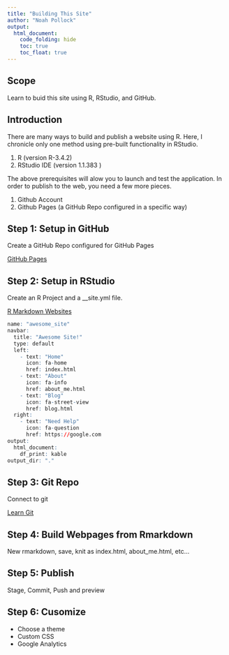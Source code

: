 ```yaml
---
title: "Building This Site"
author: "Noah Pollock"
output: 
  html_document:
    code_folding: hide
    toc: true
    toc_float: true
---
```


## Scope
Learn to buid this site using R, RStudio, and GitHub. 

## Introduction
There are many ways to build and publish a website using R. Here, I chronicle only one method using pre-built functionality in RStudio.

1. R (version R-3.4.2)
2. RStudio IDE (version 1.1.383 )

The above prerequisites will alow you to launch and test the application. In order to publish to the web, you need a few more pieces.

1. Github Account
2. Github Pages (a GitHub Repo configured in a specific way)

## Step 1: Setup in GitHub

Create a GitHub Repo configured for GitHub Pages

[GitHub Pages](https://pages.github.com/)

## Step 2: Setup in RStudio

Create an R Project and a __site.yml file.

[R Markdown Websites](https://rmarkdown.rstudio.com/rmarkdown_websites.htm)


```r
name: "awesome_site"  
navbar:  
  title: "Awesome Site!"  
  type: default  
  left:  
    - text: "Home"
      icon: fa-home
      href: index.html
    - text: "About"
      icon: fa-info
      href: about_me.html
    - text: "Blog"
      icon: fa-street-view
      href: blog.html
  right:
    - text: "Need Help"
      icon: fa-question
      href: https://google.com
output:
  html_document:
    df_print: kable
output_dir: "."
```

## Step 3: Git Repo

Connect to git

[Learn Git](https://guides.github.com/activities/hello-world/)

## Step 4: Build Webpages from Rmarkdown

New rmarkdown, save, knit as index.html, about_me.html, etc...

## Step 5: Publish

Stage, Commit, Push and preview

## Step 6: Cusomize

* Choose a theme
* Custom CSS
* Google Analytics
